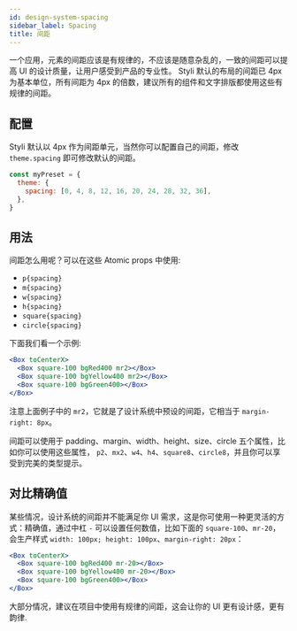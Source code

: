 ```yaml
---
id: design-system-spacing
sidebar_label: Spacing
title: 间距
---
```


一个应用，元素的间距应该是有规律的，不应该是随意杂乱的，一致的间距可以提高 UI 的设计质量，让用户感受到产品的专业性。
Styli 默认的布局的间距已 4px 为基本单位，所有间距为 4px 的倍数，建议所有的组件和文字排版都使用这些有规律的间距。

## 配置

Styli 默认以 4px 作为间距单元，当然你可以配置自己的间距，修改 `theme.spacing` 即可修改默认的间距。

```jsx
const myPreset = {
  theme: {
    spacing: [0, 4, 8, 12, 16, 20, 24, 28, 32, 36],
  },
}
```

## 用法

间距怎么用呢？可以在这些 Atomic props 中使用:

- `p{spacing}`
- `m{spacing}`
- `w{spacing}`
- `h{spacing}`
- `square{spacing}`
- `circle{spacing}`

下面我们看一个示例:

```jsx live
<Box toCenterX>
  <Box square-100 bgRed400 mr2></Box>
  <Box square-100 bgYellow400 mr2></Box>
  <Box square-100 bgGreen400></Box>
</Box>
```

注意上面例子中的 `mr2`，它就是了设计系统中预设的间距，它相当于 `margin-right: 8px`。

间距可以使用于 padding、margin、width、height、size、circle 五个属性，比如你可以使用这些属性， `p2`、`mx2`、`w4`、`h4`、`square8`、`circle8`，并且你可以享受到完美的类型提示。

## 对比精确值

某些情况，设计系统的间距并不能满足你 UI 需求，这是你可使用一种更灵活的方式：精确值，通过中杠 `-` 可以设置任何数值，比如下面的 `square-100`、`mr-20`，会生产样式 `width: 100px; height: 100px`、`margin-right: 20px`：

```jsx live
<Box toCenterX>
  <Box square-100 bgRed400 mr-20></Box>
  <Box square-100 bgYellow400 mr-20></Box>
  <Box square-100 bgGreen400></Box>
</Box>
```

大部分情况，建议在项目中使用有规律的间距，这会让你的 UI 更有设计感，更有韵律.
